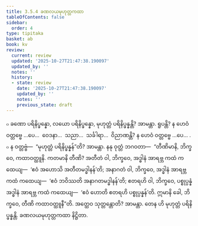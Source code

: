 ```yaml
---
title: 3.5.4 ခဏလယမုဟုတ္တကထာ
tableOfContents: false
sidebar:
  order: 4
type: tipitaka
basket: ab
book: kv
review:
  current: review
  updated: '2025-10-27T21:47:38.190097'
  updated_by: ''
  notes: ''
  history:
  - state: review
    date: '2025-10-27T21:47:38.190097'
    updated_by: ''
    notes: ''
    previous_state: draft
---
```



<ReviewStatus review={frontmatter.review} showDetails={true} />

<HypothesisAnnotation frontmatter={frontmatter} />

<DynamicBreadcrumb />

<Division number="722" book="kv" e="ch" v="32" p="372">

<Paragraph number="2305" book="kv">
๐ ခဏော ပရိနိပ္ဖန္နော, လယော ပရိနိပ္ဖန္နော, မုဟုတ္တံ ပရိနိပ္ဖန္နန္တိ? အာမန္တာ. ရူပန္တိ? န ဟေဝံ ဝတ္တဗ္ဗေ …ပေ…  ဝေဒနာ…  သညာ…  သင်္ခါရာ…  ဝိညာဏန္တိ? န ဟေဝံ ဝတ္တဗ္ဗေ …ပေ… .
</Paragraph>

</Division>
<Division number="723" book="kv" e="ch" v="32" p="373">

<Paragraph number="2306" book="kv">
๐ န ဝတ္တဗ္ဗံ—  “မုဟုတ္တံ ပရိနိပ္ဖန္နန်”တိ? အာမန္တာ. နနု ဝုတ္တံ ဘဂဝတာ—  “တီဏိမာနိ, ဘိက္ခဝေ, ကထာဝတ္ထူနိ. ကတမာနိ တီဏိ? အတီတံ ဝါ, ဘိက္ခဝေ, အဒ္ဓါနံ အာရဗ္ဘ ကထံ ကထေယျ—  ‘ဧဝံ အဟောသိ အတီတမဒ္ဓါနန်’တိ; အနာဂတံ ဝါ, ဘိက္ခဝေ, အဒ္ဓါနံ အာရဗ္ဘ ကထံ ကထေယျ—  ‘ဧဝံ ဘဝိဿတိ အနာဂတမဒ္ဓါနန်’တိ; ဧတရဟိ ဝါ, ဘိက္ခဝေ, ပစ္စုပ္ပန္နံ အဒ္ဓါနံ အာရဗ္ဘ ကထံ ကထေယျ—  ‘ဧဝံ ဟောတိ ဧတရဟိ ပစ္စုပ္ပန္နန်’တိ. ဣမာနိ ခေါ, ဘိက္ခဝေ, တီဏိ ကထာဝတ္ထူနီ”တိ. အတ္ထေဝ သုတ္တန္တောတိ? အာမန္တာ. တေန ဟိ မုဟုတ္တံ ပရိနိပ္ဖန္နန္တိ.

</Paragraph>
</Division>

<Paragraph number="2307" type="center" book="kv">
ခဏလယမုဟုတ္တကထာ နိဋ္ဌိတာ.
</Paragraph>